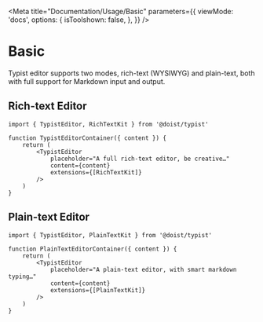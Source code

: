 
<Meta
    title="Documentation/Usage/Basic"
    parameters={{
        viewMode: 'docs',
        options: {
            isToolshown: false,
        },
    }}
/>

# Basic

Typist editor supports two modes, rich-text (WYSIWYG) and plain-text, both with full support for Markdown input and output.

## Rich-text Editor

```tsx
import { TypistEditor, RichTextKit } from '@doist/typist'

function TypistEditorContainer({ content }) {
    return (
        <TypistEditor
            placeholder="A full rich-text editor, be creative…"
            content={content}
            extensions={[RichTextKit]}
        />
    )
}
```

## Plain-text Editor

```tsx
import { TypistEditor, PlainTextKit } from '@doist/typist'

function PlainTextEditorContainer({ content }) {
    return (
        <TypistEditor
            placeholder="A plain-text editor, with smart markdown typing…"
            content={content}
            extensions={[PlainTextKit]}
        />
    )
}
```
